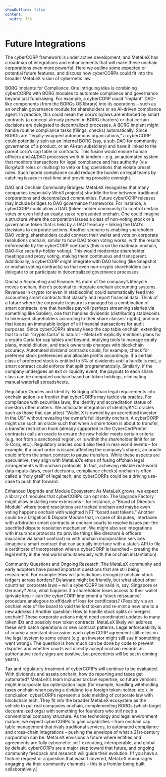 ```yaml
---
showOutline: false
content:
  width: 75%
---
```


# Future Integrations

The cyberCORP framework is under active development, and MetaLeX has a roadmap of integrations and enhancements that will make these onchain corporations even more powerful. Here we outline some expected or potential future features, and discuss how cyberCORPs could fit into the broader MetaLeX vision of cybernetic law.

BORG Implants for Compliance: One intriguing idea is combining cyberCORPs with BORG modules to automate compliance and governance beyond just fundraising. For example, a cyberCORP could “implant” DAO-like components (from the BORGs OS library) into its operations – such as an onchain governance module for shareholders or an AI-driven compliance agent. In practice, this could mean the corp’s bylaws are enforced by smart contracts (a concept already present in BORG charters) or that certain decisions are delegated to decentralized processes. A BORG implant might handle routine compliance tasks (filings, checks) automatically. Since BORGs are “legally-wrapped autonomous organizations,” a cyberCORP could potentially spin up an internal BORG (say, a sub-DAO for community governance of a product, or an AI-run subsidiary) and have it linked to the parent corp’s cap table or contracts. This fusion would ensure human officers and AI/DAO processes work in tandem – e.g. an automated system that monitors transactions for legal compliance and has authority (via BorgAuth roles or multisig) to veto or flag operations that violate preset rules. Such hybrid compliance could reduce the burden on legal teams by catching issues in real-time and providing provable oversight.

DAO and Onchain Community Bridges: MetaLeX recognizes that many companies (especially Web3 projects) straddle the line between traditional corporations and decentralized communities. Future cyberCORP releases may include bridges to DAO governance frameworks. For instance, a cyberCORP could allow a DAO (token-holder community) to control certain votes or even hold an equity stake represented onchain. One could imagine a structure where the corporation issues a class of non-voting stock or a governance token that is held by a DAO treasury – linking the DAO’s decisions to corporate actions. Another scenario is enabling shareholder DAO voting: shareholders could connect their wallet and vote on corporate resolutions onchain, similar to how DAO token voting works, with the results enforceable by the cyberCORP contracts (this is on the roadmap: onchain, DAO-like security-holder voting). This would modernize shareholder meetings and proxy voting, making them continuous and transparent. Additionally, a cyberCORP might integrate with DAO tooling (like Snapshot or onchain voting contracts) so that even non-crypto shareholders can delegate to or participate in decentralized governance processes.

Onchain Accounting and Finance: As more of the company’s lifecycle moves onchain, there’s potential to integrate onchain accounting systems. Revenues in crypto (or even in stablecoins) could automatically feed into accounting smart contracts that classify and report financial data. Think of a future where the corporate treasury is managed by a combination of smart contracts: one that handles payroll (perhaps streaming salaries via something like Sablier), one that handles dividends (distributing stablecoins to tokenized shareholders according to their share classes’ rights), and one that keeps an immutable ledger of all financial transactions for audit purposes. Since cyberCORPs already keep the cap table onchain, extending that to a full “crypto Carta” is natural – MetaLeX explicitly mentions plans for a crypto Carta for cap tables and beyond, implying tools to manage equity plans, model dilution, and track ownership changes with blockchain accuracy. Automated dividend contracts could, for example, check for preferred stock preferences and allocate profits accordingly: if a certain class of preferred stock is entitled to 5% of dividends until a hurdle is met, a smart contract could enforce that split programmatically. Similarly, if the company undergoes an exit or liquidity event, the payouts to each share class can be computed onchain based on token holdings, eliminating manual waterfall spreadsheets.

Regulatory Oracles and Identity: Bridging offchain legal requirements into onchain action is a frontier that cyberCORPs may tackle via oracles. For compliance with securities laws, the identity and accreditation status of investors often matters. We anticipate integration of identity/KYC oracles such as those that can attest “Wallet X is owned by an accredited investor in the US” without revealing the owner’s full identity onchain. A cyberCORP might use such an oracle such that when a share token is about to transfer, a transfer restriction hook (already supported in the CyberCertPrinter contracts) calls an oracle to ensure the new holder meets certain criteria (e.g. not from a sanctioned region, or is within the shareholder limit for an S-Corp, etc.). Regulatory oracles could also feed in real-world events – for example, if a court order is issued affecting the company’s shares, an oracle could inform the smart contract to pause transfers. While these aspects are speculative, they align with MetaLeX’s ethos of fusing offchain legal arrangements with onchain protocols. In fact, achieving reliable real-world data inputs (laws, court decisions, compliance checks) onchain is often called a “holy grail” of legal tech, and cyberCORPs could be a driving use-case to push that forward.

Enhanced Upgrade and Module Ecosystem: As MetaLeX grows, we expect a library of modules that cyberCORPs can opt into. The Upgrade Factory might allow installing new extensions – for instance, a “Board of Directors Module” where board resolutions are tracked onchain and maybe even voting happens onchain with weighted NFT “board seat tokens.” Another could be a Litigation & Dispute Module that, in case of disputes, interfaces with arbitration smart contracts or onchain courts to resolve issues per the specified dispute resolution mechanism. We might also see integrations with insurance protocols (to provide things like directors & officers insurance via smart contract) or with onchain incorporation services (imagine a smart contract that can actually interface with a state’s API to file a certificate of incorporation when a cyberCORP is launched – creating the legal entity in the real world simultaneously with the onchain instantiation).

Community Questions and Ongoing Research: The MetaLeX community and early adopters have posed important questions that are still being researched. For example: How will jurisdictions recognize onchain stock ledgers across borders? Delaware might be friendly, but what about other countries’ corporate laws – will a cyberCORP be valid in, say, Singapore or Germany? Also, what happens if a shareholder loses access to their wallet (private key) – can the cyberCORP implement a “stock reissuance” procedure analogous to affidavit of loss for certificates? (Possibly via an onchain vote of the board to void the lost token and re-mint a new one to a new address.) Another question: How to handle stock splits or mergers onchain? These corporate actions might need coordinated updates to many token IDs and possibly new token contracts. MetaLeX likely will address these with batch operations or new contract patterns. Legal enforceability is of course a constant discussion: each cyberCORP agreement still relies on the legal system to some extent (e.g. an investor might still sue if something went wrong). The question is how much can be done by code to prevent disputes and whether courts will directly accept onchain records as authoritative (early signs are positive, but precedents will be set in coming years).

Tax and regulatory treatment of cyberCORPs will continue to be evaluated. With dividends and assets onchain, how do reporting and taxes get automated? MetaLeX’s team includes tax law expertise, so future versions might incorporate tax optimization logic (for example, handling withholding taxes onchain when paying a dividend to a foreign token-holder, etc.). In conclusion, cyberCORPs represent a bold melding of corporate law with blockchain tech. They fit into the broader MetaLeX ecosystem as the vehicle to put real companies onchain, complementing BORGs (which target decentralized orgs) with something for founders who still need a conventional company structure. As the technology and legal environment mature, we expect cyberCORPs to gain capabilities – from onchain cap table management that rivals traditional services, to automated compliance and cross-chain integrations – pushing the envelope of what a 21st-century corporation can be. MetaLeX envisions a future where entities and agreements are fully cybernetic: self-executing, interoperable, and global by default. cyberCORPs are a major step toward that future, and ongoing community feedback and research will guide their evolution. (If you have a feature request or a question that wasn’t covered, MetaLeX encourages engaging via their community channels – this is a frontier being built collaboratively.)


